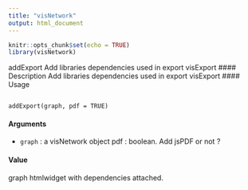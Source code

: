 ```yaml
---
title: "visNetwork"
output: html_document
---
```

```r
knitr::opts_chunk$set(echo = TRUE)
library(visNetwork)
```

addExport Add libraries dependencies used in export visExport
#### Description
Add libraries dependencies used in export visExport
#### Usage
<pre><code>
addExport(graph, pdf = TRUE)
</code></pre>
#### Arguments
* ``graph`` : a visNetwork object
pdf : boolean. Add jsPDF or not ?

#### Value
graph htmlwidget with dependencies attached.

